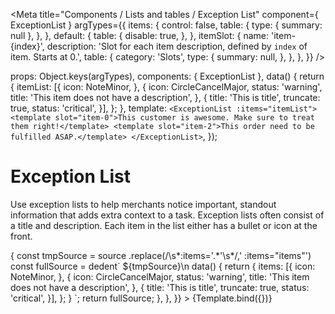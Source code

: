 

<Meta
  title="Components / Lists and tables / Exception List"
  component={ ExceptionList }
  argTypes={{
    items: {
      control: false,
      table: {
        type: {
          summary: null
        },
      },
    },
    default: {
      table: {
        disable: true,
      },
    },
    itemSlot: {
      name: 'item-{index}',
      description: 'Slot for each item description, defined by `index` of item. Starts at 0.',
      table: {
        category: 'Slots',
        type: {
          summary: null,
        },
      },
    },
  }}
/>

  props: Object.keys(argTypes),
  components: { ExceptionList },
  data() {
    return {
      itemList: [{
        icon: NoteMinor,
      }, {
        icon: CircleCancelMajor,
        status: 'warning',
        title: 'This item does not have a description',
      }, {
        title: 'This is title',
        truncate: true,
        status: 'critical',
      }],
    };
  },
  template: `<ExceptionList :items="itemList">
    <template slot="item-0">This customer is awesome. Make sure to treat them right!</template>
    <template slot="item-2">This order need to be fulfilled ASAP.</template>
  </ExceptionList>`,
});

# Exception List

Use exception lists to help merchants notice important, standout information that adds extra context to a task. Exception lists often consist of a title and description. Each item in the list either has a bullet or icon at the front.

<Canvas>
  <Story
    name="Exception List"
    height="100px"
    parameters={{
      docs: {
        transformSource: (source) => {
          const tmpSource = source
            .replace(/\s*:items='.*'\s*/,' :items="items"')
          const fullSource = dedent`
            ${tmpSource}\n
            data() {
              return {
                items: [{
                  icon: NoteMinor,
                }, {
                  icon: CircleCancelMajor,
                  status: 'warning',
                  title: 'This item does not have a description',
                }, {
                  title: 'This is title',
                  truncate: true,
                  status: 'critical',
                }],
              };
            }
          `;
          return fullSource;
        },
      },
    }}
  >
    {Template.bind({})}
  </Story>
</Canvas>

<ArgsTable story="Exception List" />
